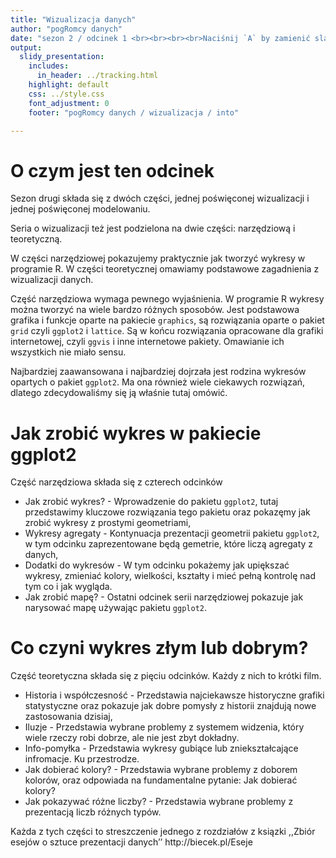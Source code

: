 ```yaml
---
title: "Wizualizacja danych"
author: "pogRomcy danych"
date: "sezon 2 / odcinek 1 <br><br><br><br>Naciśnij `A` by zamienić slajdy na ciągły tekst <br> Naciśnij `T` by wyświetlić spis treści"
output:
  slidy_presentation:
    includes:
      in_header: ../tracking.html
    highlight: default
    css: ../style.css
    font_adjustment: 0
    footer: "pogRomcy danych / wizualizacja / into"

---
```


# O czym jest ten odcinek

Sezon drugi składa się z dwóch części, jednej poświęconej wizualizacji i jednej poświęconej modelowaniu.

Seria o wizualizacji też jest podzielona na dwie części: narzędziową i teoretyczną.

W części narzędziowej pokazujemy praktycznie jak tworzyć wykresy w programie R. W części teoretycznej omawiamy podstawowe zagadnienia z wizualizacji danych.

Część narzędziowa wymaga pewnego wyjaśnienia. W programie R wykresy można tworzyć na wiele bardzo różnych sposobów. Jest podstawowa grafika i funkcje oparte na pakiecie `graphics`, są rozwiązania oparte o pakiet `grid` czyli `ggplot2` i `lattice`. Są w końcu rozwiązania opracowane dla grafiki internetowej, czyli `ggvis` i inne internetowe pakiety. Omawianie ich wszystkich nie miało sensu.

Najbardziej zaawansowana i najbardziej dojrzała jest rodzina wykresów opartych o pakiet `ggplot2`. Ma ona również wiele ciekawych rozwiązań, dlatego zdecydowaliśmy się ją właśnie tutaj omówić.

# Jak zrobić wykres w pakiecie ggplot2

Część narzędziowa składa się z czterech odcinków

- Jak zrobić wykres? - Wprowadzenie do pakietu `ggplot2`, tutaj przedstawimy kluczowe rozwiązania tego pakietu oraz pokazęmy jak zrobić wykresy z prostymi geometriami,
- Wykresy agregaty - Kontynuacja prezentacji geometrii pakietu `ggplot2`, w tym odcinku zaprezentowane będą gemetrie, które liczą agregaty z danych,
- Dodatki do wykresów - W tym odcinku pokażemy jak upiększać wykresy, zmieniać kolory, wielkości, kształty i mieć pełną kontrolę nad tym co i jak wygląda.
- Jak zrobić mapę? - Ostatni odcinek serii narzędziowej pokazuje jak narysować mapę używając pakietu `ggplot2`.


# Co czyni wykres złym lub dobrym?

Część teoretyczna składa się z pięciu odcinków. Każdy z nich to krótki film.

- Historia i współczesność - Przedstawia najciekawsze historyczne grafiki statystyczne oraz pokazuje jak dobre pomysły z historii znajdują nowe zastosowania dzisiaj,
- Iluzje - Przedstawia wybrane problemy z systemem widzenia, który wiele rzeczy robi dobrze, ale nie jest zbyt dokładny.
- Info-pomyłka - Przedstawia wykresy gubiące lub zniekształcające infromacje. Ku przestrodze.
- Jak dobierać kolory? - Przedstawia wybrane problemy z doborem kolorów, oraz odpowiada na fundamentalne pytanie: Jak dobierać kolory?
- Jak pokazywać różne liczby? - Przedstawia wybrane problemy z prezentacją liczb różnych typów.

Każda z tych części to streszczenie jednego z rozdziałów z ksiązki ,,Zbiór esejów o sztuce prezentacji danych'' http://biecek.pl/Eseje

